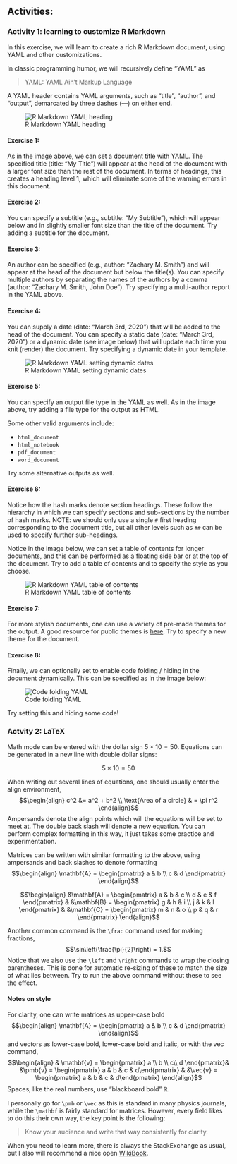 
## Activities:

### Activity 1: learning to customize R Markdown

In this exercise, we will learn to create a rich R Markdown document, using YAML and other customizations.

In classic programming humor, we will recursively define "YAML" as

 > YAML: YAML Ain’t Markup Language

A YAML header contains YAML arguments, such as “title”, “author”, and “output”, demarcated by three dashes (—) on either end.

![R Markdown YAML heading](https://zsmith27.github.io/rmarkdown_crash-course/images/rmarkdown/yaml_1.png)

#### Exercise 1:

As in the image above, we can set a document title with YAML. The specified title (title: "My Title") will appear at the head of the document with a larger font size than the rest of the document.  In terms of headings, this creates a heading level 1, which will eliminate some of the warning errors in this document.

#### Exercise 2:
You can specify a subtitle (e.g., subtitle: "My Subtitle"), which will appear below and in slightly smaller font size than the title of the document.  Try adding a subtitle for the document.

#### Exercise 3:
An author can be specified (e.g., author: "Zachary M. Smith") and will appear at the head of the document but below the title(s). You can specify multiple authors by separating the names of the authors by a comma (author: "Zachary M. Smith, John Doe").  Try specifying a multi-author report in the YAML above.

#### Exercise 4:
You can supply a date (date: "March 3rd, 2020") that will be added to the head of the document. You can specify a static date (date: "March 3rd, 2020") or a dynamic date (see image below) that will update each time you knit (render) the document.  Try specifying a dynamic date in your template.

![R Markdown YAML setting dynamic dates](https://zsmith27.github.io/rmarkdown_crash-course/images/rmarkdown/yaml_dynamic-date.png)


#### Exercise 5:
You can specify an output file type in the YAML as well.  As in the image above, try adding a file type for the output as HTML. 

Some other valid arguments include:

 * `html_document`
 * `html_notebook`
 * `pdf_document`
 * `word_document`

Try some alternative outputs as well.

#### Exercise 6:

Notice how the hash marks denote section headings.  These follow the hierarchy in which we can specify sections and sub-sections by the number of hash marks.  NOTE: we should only use a single `#` first heading corresponding to the document title, but all other levels such as `##` can be used to specify further sub-headings.

Notice in the image below, we can set a table of contents for longer documents, and this can be performed as a floating side bar or at the top of the document.  Try to add a table of contents and to specify the style as you choose.

![R Markdown YAML table of contents](https://zsmith27.github.io/rmarkdown_crash-course/images/rmarkdown/yaml_3.png)

#### Exercise 7:
For more stylish documents, one can use a variety of pre-made themes for the output.   A good resource for public themes is [here](https://www.datadreaming.org/post/r-markdown-theme-gallery/).  Try to specify a new theme for the document.


#### Exercise 8:

Finally, we can optionally set to enable code folding / hiding in the document dynamically.  This can be specified as in the image below:

![Code folding YAML](https://zsmith27.github.io/rmarkdown_crash-course/images/rmarkdown/folding_hide.png)

Try setting this and hiding some code!

### Actvity 2: LaTeX

Math mode can be entered with the dollar sign $5 \times 10 = 50$.  Equations can be generated in a new line with double dollar signs:

$$5 \times 10 = 50$$

When writing out several lines of equations, one should usually enter the align environment,
$$\begin{align}
c^2  &= a^2 + b^2  \\
\text{Area of a circle} & = \pi r^2
\end{align}$$
Ampersands denote the align points which will the equations will be set to meet at.  The double back slash will denote a new equation.  You can perform complex formatting in this way, it just takes some practice and experimentation.

Matrices can be written with similar formatting to the above, using ampersands and back slashes to denote formatting
$$\begin{align}
\mathbf{A} = 
\begin{pmatrix}
a & b \\
c & d
\end{pmatrix}
\end{align}$$

$$\begin{align}
&\mathbf{A} = \begin{pmatrix}
a & b & c \\
d & e & f
\end{pmatrix}
& &\mathbf{B} = \begin{pmatrix}
g & h & i \\
j & k & l
\end{pmatrix}
& &\mathbf{C} = \begin{pmatrix}
m & n & o \\
p & q & r
\end{pmatrix}
\end{align}$$

Another common command is the `\frac` command used for making fractions,
$$\sin\left(\frac{\pi}{2}\right) = 1.$$
Notice that we also use the `\left` and `\right` commands to wrap the closing parentheses.  This is done for automatic re-sizing of these to match the size of what lies between.   Try to run the above command without these to see the effect.



#### Notes on style
For clarity, one can write matrices as upper-case bold
$$\begin{align}
\mathbf{A} = 
\begin{pmatrix}
a & b \\
c & d
\end{pmatrix}
\end{align}$$
and vectors as lower-case bold, lower-case bold and italic,  or with the vec command,
$$\begin{align}
& \mathbf{v} = \begin{pmatrix} a \\ b \\ c\\ d
\end{pmatrix}& &\pmb{v} = \begin{pmatrix} a & b & c & d\end{pmatrix} & &\vec{v} = \begin{pmatrix} a & b & c & d\end{pmatrix}
\end{align}$$
Spaces, like the real numbers, use "blackboard bold" $\mathbb{R}$.

I personally go for `\pmb` or `\vec` as this is standard in many physics journals, while the `\mathbf` is fairly standard for matrices.  However, every field likes to do this their own way, the key point is the following:

 > Know your audience and write that way consistently for clarity.
 
When you need to learn more, there is always the StackExchange as usual, but I also will recommend a nice open [WikiBook](https://en.wikibooks.org/wiki/LaTeX). 
